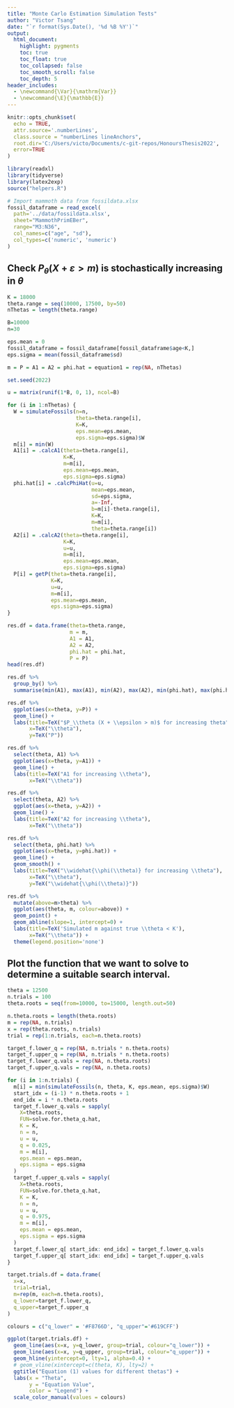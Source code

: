 ---
title: "Monte Carlo Estimation Simulation Tests"
author: "Victor Tsang"
date: "`r format(Sys.Date(), '%d %B %Y')`"
output:
  html_document:
    highlight: pygments
    toc: true
    toc_float: true
    toc_collapsed: false
    toc_smooth_scroll: false
    toc_depth: 5
header_includes:
  - \newcommand{\Var}{\mathrm{Var}}
  - \newcommand{\E}{\mathbb{E}}
---

```{=html}
<style>
body
  { counter-reset: source-line 0; }
pre.numberSource code
  { counter-reset: none; }
</style>
```

```{r setup, include=FALSE}
knitr::opts_chunk$set(
  echo = TRUE,
  attr.source='.numberLines',
  class.source = "numberLines lineAnchors",
  root.dir='C:/Users/victo/Documents/c-git-repos/HonoursThesis2022',
  error=TRUE
)
```

```{r}
library(readxl)
library(tidyverse)
library(latex2exp)
source("helpers.R")
```



```{r}
# Import mammoth data from fossildata.xlsx
fossil_dataframe = read_excel(
  path='../data/fossildata.xlsx', 
  sheet="MammothPrimEBer", 
  range="M3:N36", 
  col_names=c("age", "sd"), 
  col_types=c('numeric', 'numeric')
)
```

## Check $P_\theta (X + \varepsilon > m)$ is stochastically increasing in $\theta$

```{r}

K = 18000
theta.range = seq(10000, 17500, by=50)
nThetas = length(theta.range)

B=10000
n=30

eps.mean = 0
fossil_dataframe = fossil_dataframe[fossil_dataframe$age<K,]
eps.sigma = mean(fossil_dataframe$sd)

m = P = A1 = A2 = phi.hat = equation1 = rep(NA, nThetas)

set.seed(2022)

u = matrix(runif(1*B, 0, 1), ncol=B)

for (i in 1:nThetas) {
  W = simulateFossils(n=n,
                      theta=theta.range[i],
                      K=K,
                      eps.mean=eps.mean,
                      eps.sigma=eps.sigma)$W
  m[i] = min(W)
  A1[i] = .calcA1(theta=theta.range[i],
                  K=K,
                  m=m[i],
                  eps.mean=eps.mean,
                  eps.sigma=eps.sigma)
  phi.hat[i] = .calcPhiHat(u=u,
                           mean=eps.mean,
                           sd=eps.sigma,
                           a=-Inf,
                           b=m[i]-theta.range[i],
                           K=K,
                           m=m[i],
                           theta=theta.range[i])
  A2[i] = .calcA2(theta=theta.range[i],
                  K=K,
                  u=u,
                  m=m[i],
                  eps.mean=eps.mean,
                  eps.sigma=eps.sigma)
  P[i] = getP(theta=theta.range[i],
              K=K,
              u=u,
              m=m[i],
              eps.mean=eps.mean,
              eps.sigma=eps.sigma)
}

res.df = data.frame(theta=theta.range,
                    m = m,
                    A1 = A1,
                    A2 = A2,
                    phi.hat = phi.hat,
                    P = P)
head(res.df)
```

```{r}
res.df %>%
  group_by() %>%
  summarise(min(A1), max(A1), min(A2), max(A2), min(phi.hat), max(phi.hat))
```

```{r}
res.df %>%
  ggplot(aes(x=theta, y=P)) +
  geom_line() +
  labs(title=TeX("$P_\\theta (X + \\epsilon > m)$ for increasing theta"),
       x=TeX("\\theta"),
       y=TeX("P"))
```

```{r}
res.df %>%
  select(theta, A1) %>%
  ggplot(aes(x=theta, y=A1)) +
  geom_line() +
  labs(title=TeX("A1 for increasing \\theta"),
       x=TeX("\\theta"))
```

```{r}
res.df %>%
  select(theta, A2) %>%
  ggplot(aes(x=theta, y=A2)) +
  geom_line() +
  labs(title=TeX("A2 for increasing \\theta"),
       x=TeX("\\theta"))
```

```{r}
res.df %>%
  select(theta, phi.hat) %>%
  ggplot(aes(x=theta, y=phi.hat)) +
  geom_line() +
  geom_smooth() +
  labs(title=TeX("\\widehat{\\phi(\\theta)} for increasing \\theta"),
       x=TeX("\\theta"),
       y=TeX("\\widehat{\\phi(\\theta)}"))
```


```{r}
res.df %>%
  mutate(above=m>theta) %>%
  ggplot(aes(theta, m, colour=above)) +
  geom_point() + 
  geom_abline(slope=1, intercept=0) +
  labs(title=TeX('Simulated m against true \\theta < K'),
       x=TeX("\\theta")) +
  theme(legend.position='none')
```




## Plot the function that we want to solve to determine a suitable search interval.

```{r}
theta = 12500
n.trials = 100
theta.roots = seq(from=10000, to=15000, length.out=50)

n.theta.roots = length(theta.roots)
m = rep(NA, n.trials)
x = rep(theta.roots, n.trials)
trial = rep(1:n.trials, each=n.theta.roots)

target_f.lower_q = rep(NA, n.trials * n.theta.roots)
target_f.upper_q = rep(NA, n.trials * n.theta.roots)
target_f.lower_q.vals = rep(NA, n.theta.roots)
target_f.upper_q.vals = rep(NA, n.theta.roots)

for (i in 1:n.trials) {
  m[i] = min(simulateFossils(n, theta, K, eps.mean, eps.sigma)$W)
  start_idx = (i-1) * n.theta.roots + 1
  end_idx = i * n.theta.roots
  target_f.lower_q.vals = sapply(
    X=theta.roots,
    FUN=solve.for.theta_q.hat,
    K = K,
    n = n,
    u = u,
    q = 0.025,
    m = m[i],
    eps.mean = eps.mean,
    eps.sigma = eps.sigma
  )
  target_f.upper_q.vals = sapply(
    X=theta.roots,
    FUN=solve.for.theta_q.hat,
    K = K,
    n = n,
    u = u,
    q = 0.975,
    m = m[i],
    eps.mean = eps.mean,
    eps.sigma = eps.sigma
  )
  target_f.lower_q[ start_idx: end_idx] = target_f.lower_q.vals
  target_f.upper_q[ start_idx: end_idx] = target_f.upper_q.vals
}

target.trials.df = data.frame(
  x=x,
  trial=trial,
  m=rep(m, each=n.theta.roots),
  q_lower=target_f.lower_q,
  q_upper=target_f.upper_q
)

colours = c("q_lower" = '#F8766D', "q_upper"='#619CFF')

ggplot(target.trials.df) +
  geom_line(aes(x=x, y=q_lower, group=trial, colour="q_lower")) +
  geom_line(aes(x=x, y=q_upper, group=trial, colour="q_upper")) +
  geom_hline(yintercept=0, lty=1, alpha=0.4) +
  # geom_vline(xintercept=c(theta, K), lty=2) +
  ggtitle("Equation (1) values for different thetas") +
  labs(x = "Theta",
       y = "Equation Value",
       color = "Legend") +
  scale_color_manual(values = colours)
```
